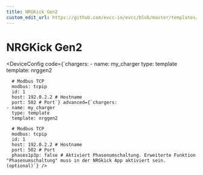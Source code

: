 ```yaml
---
title: NRGKick Gen2
custom_edit_url: https://github.com/evcc-io/evcc/blob/master/templates/definition/charger/nrggen2.yaml
---
```



# NRGKick Gen2

<DeviceFeatures features="1p3p,mA,sponsorship" />

<DeviceConfig code={`chargers:
    - name: my_charger
      type: template
      template: nrggen2
      
      # Modbus TCP
      modbus: tcpip
      id: 1
      host: 192.0.2.2 # Hostname
      port: 502 # Port`} advanced={`chargers:
    - name: my_charger
      type: template
      template: nrggen2
      
      # Modbus TCP
      modbus: tcpip
      id: 1
      host: 192.0.2.2 # Hostname
      port: 502 # Port
      phases1p3p: false # Aktiviert Phasenumschaltung. Erweiterte Funktion "Phasenumschaltung" muss in der NRGkick App aktiviert sein. (optional)`} />

<SponsorshipRequired />


